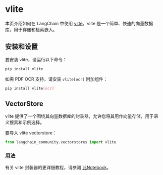 # vlite

本页介绍如何在 LangChain 中使用 [vlite](https://github.com/sdan/vlite)。vlite 是一个简单、快速的向量数据库，用于存储和检索嵌入。

## 安装和设置

要安装 vlite，请运行以下命令：

```bash
pip install vlite
```

如需 PDF OCR 支持，请安装 `vlite[ocr]` 附加组件：

```bash
pip install vlite[ocr]
```

## VectorStore

vlite 提供了一个围绕其向量数据库的封装器，允许您将其用作向量存储，用于语义搜索和示例选择。

要导入 vlite vectorstore：

```python
from langchain_community.vectorstores import vlite
```

### 用法

有关 vlite 封装器的更详细教程，请参阅 [此Notebook](/docs/integrations/vectorstores/vlite)。